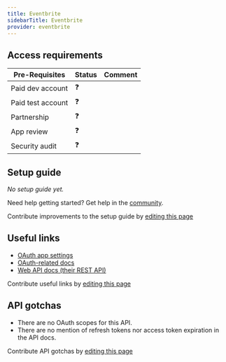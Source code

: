 ```yaml
---
title: Eventbrite
sidebarTitle: Eventbrite
provider: eventbrite
---
```



<Overview />
<PreBuiltTooling provider={providers[pageMetadata.provider]} />
<PreBuiltUseCases />

## Access requirements
| Pre-Requisites | Status | Comment|
| - | - | - |
| Paid dev account | ❓ |  |
| Paid test account | ❓ |  |
| Partnership | ❓ | |
| App review | ❓ |  |
| Security audit | ❓ | |


## Setup guide

_No setup guide yet._

<Tip>Need help getting started? Get help in the [community](https://nango.dev/slack).</Tip>

<Note>Contribute improvements to the setup guide by [editing this page](https://github.com/nangohq/nango/tree/master/docs-v2/integrations/all/eventbrite.mdx)</Note>


## Useful links

-   [OAuth app settings](https://www.eventbrite.com/account-settings/apps)
-   [OAuth-related docs](https://www.eventbrite.com/platform/api#/introduction/authentication)
-   [Web API docs (their REST API)](https://www.eventbrite.com/platform/api)

<Note>Contribute useful links by [editing this page](https://github.com/nangohq/nango/tree/master/docs-v2/integrations/all/eventbrite.mdx)</Note>

## API gotchas

- There are no OAuth scopes for this API.
- There are no mention of refresh tokens nor access token expiration in the API docs.

<Note>Contribute API gotchas by [editing this page](https://github.com/nangohq/nango/tree/master/docs-v2/integrations/all/eventbrite.mdx)</Note>
